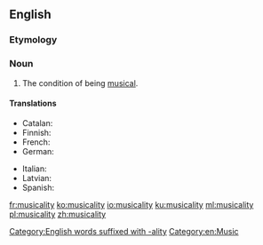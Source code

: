 ==English==

===Etymology===
{{suffix|lang=en|musical|ity}}

===Noun===
{{en-noun|~|musicalities}}

# The condition of being [[musical]].

====Translations====
{{trans-top|condition of being musical}}
* Catalan: {{t+|ca|musicalitat|f}}
* Finnish: {{t+|fi|musikaalisuus}}
* French: {{t+|fr|musicalité}}
* German: {{t|de|Musicalität}}
{{trans-mid}}
* Italian: {{t|it|musicalità|f}}
* Latvian: {{t|lv|muzikalitāte}}
* Spanish: {{t+|es|musicalidad|f}}
{{trans-bottom}}

[[Category:English words suffixed with -ality]]
[[Category:en:Music]]

[[fr:musicality]]
[[ko:musicality]]
[[io:musicality]]
[[ku:musicality]]
[[ml:musicality]]
[[pl:musicality]]
[[zh:musicality]]